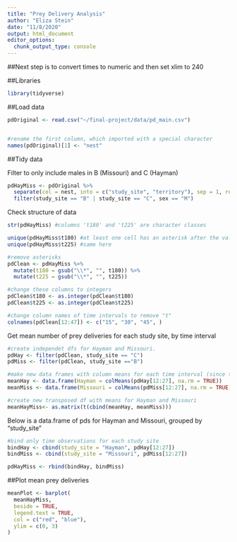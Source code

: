 ```yaml
---
title: "Prey Delivery Analysis"
author: "Eliza Stein"
date: "11/8/2020"
output: html_document
editor_options: 
  chunk_output_type: console
---
```


##Next step is to convert times to numeric and then set xlim to 240

##Libraries

```r
library(tidyverse)
```



##Load data

```r

pdOriginal <- read.csv("~/final-project/data/pd_main.csv")


#rename the first column, which imported with a special character
names(pdOriginal)[1] <- "nest"


```



##Tidy data

Filter to only include males in B (Missouri) and C (Hayman)
```r

pdHayMiss <- pdOriginal %>%
  separate(col = nest, into = c("study_site", "territory"), sep = 1, remove = TRUE) %>%
  filter(study_site == "B" | study_site == "C", sex == "M")

```

Check structure of data
```r

str(pdHayMiss) #columns 't180' and 't225' are character classes

unique(pdHayMiss$t180) #at least one cell has an asterisk after the value
unique(pdHayMiss$t225) #same here

#remove asterisks
pdClean <- pdHayMiss %>%
  mutate(t180 = gsub("\\*", "", t180)) %>%
  mutate(t225 = gsub("\\*", "", t225))

#change these columns to integers
pdClean$t180 <- as.integer(pdClean$t180)
pdClean$t225 <- as.integer(pdClean$t225)

#change column names of time intervals to remove "t"
colnames(pdClean[12:47]) <- c("15", "30", "45", )

```


Get mean number of prey deliveries for each study site, by time interval
```r

#create independet dfs for Hayman and Missouri. 
pdHay <- filter(pdClean, study_site == "C")
pdMiss <- filter(pdClean, study_site =="B")

#make new data frames with column means for each time interval (since the last observation for Hayman is at t240, we'll end both datasets at index number 28)
meanHay <- data.frame(Hayman = colMeans(pdHay[12:27], na.rm = TRUE))
meanMiss <- data.frame(Missouri = colMeans(pdMiss[12:27], na.rm = TRUE))

#create new transposed df with means for Hayman and Missouri
meanHayMiss<- as.matrix(t(cbind(meanHay, meanMiss)))

```

Below is a data.frame of pds for Hayman and Missouri, grouped by "study_site"
```r

#bind only time observations for each study site
bindHay <- cbind(study_site = "Hayman", pdHay[12:27])
bindMiss <- cbind(study_site = "Missouri", pdMiss[12:27])

pdHayMiss <- rbind(bindHay, bindMiss)

```


##Plot mean prey deliveries

```r

meanPlot <- barplot(
  meanHayMiss, 
  beside = TRUE, 
  legend.text = TRUE, 
  col = c("red", "blue"),
  ylim = c(0, 3)
)

```
